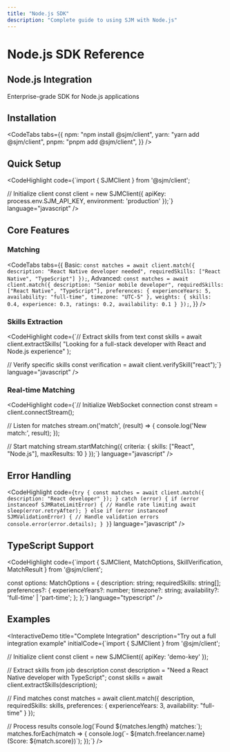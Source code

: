 ```yaml
---
title: "Node.js SDK"
description: "Complete guide to using SJM with Node.js"
---
```


# Node.js SDK Reference

<FuturisticCard>
  <div className="flex items-center justify-between">
    <div>
      <h2 className="text-2xl font-bold mb-2">Node.js Integration</h2>
      <p className="text-gray-400">
        Enterprise-grade SDK for Node.js applications
      </p>
    </div>
  </div>
</FuturisticCard>

## Installation

<CodeTabs
  tabs={{
    npm: "npm install @sjm/client",
    yarn: "yarn add @sjm/client",
    pnpm: "pnpm add @sjm/client",
  }}
/>

## Quick Setup

<CodeHighlight
  code={`import { SJMClient } from '@sjm/client';

// Initialize client
const client = new SJMClient({
apiKey: process.env.SJM_API_KEY,
environment: 'production'
});`}
language="javascript"
/>

## Core Features

### Matching

<CodeTabs
  tabs={{
    Basic: `const matches = await client.match({
  description: "React Native developer needed",
  requiredSkills: ["React Native", "TypeScript"]
});`,
    Advanced: `const matches = await client.match({
  description: "Senior mobile developer",
  requiredSkills: ["React Native", "TypeScript"],
  preferences: {
    experienceYears: 5,
    availability: "full-time",
    timezone: "UTC-5"
  },
  weights: {
    skills: 0.4,
    experience: 0.3,
    ratings: 0.2,
    availability: 0.1
  }
});`,
  }}
/>

### Skills Extraction

<CodeHighlight
  code={`// Extract skills from text
const skills = await client.extractSkills(
  "Looking for a full-stack developer with React and Node.js experience"
);

// Verify specific skills
const verification = await client.verifySkill("react");`}
language="javascript"
/>

### Real-time Matching

<CodeHighlight
  code={`// Initialize WebSocket connection
const stream = client.connectStream();

// Listen for matches
stream.on('match', (result) => {
console.log('New match:', result);
});

// Start matching
stream.startMatching({
criteria: {
skills: ["React", "Node.js"],
maxResults: 10
}
});`}
language="javascript"
/>

## Error Handling

<CodeHighlight
  code={`try {
  const matches = await client.match({
    description: "React developer"
  });
} catch (error) {
  if (error instanceof SJMRateLimitError) {
    // Handle rate limiting
    await sleep(error.retryAfter);
  } else if (error instanceof SJMValidationError) {
    // Handle validation errors
    console.error(error.details);
  }
}`}
  language="javascript"
/>

## TypeScript Support

<CodeHighlight
  code={`import { 
  SJMClient, 
  MatchOptions, 
  SkillVerification,
  MatchResult
} from '@sjm/client';

const options: MatchOptions = {
description: string;
requiredSkills: string[];
preferences?: {
experienceYears?: number;
timezone?: string;
availability?: 'full-time' | 'part-time';
};
};`}
language="typescript"
/>

## Examples

<InteractiveDemo
  title="Complete Integration"
  description="Try out a full integration example"
  initialCode={`import { SJMClient } from '@sjm/client';

// Initialize client
const client = new SJMClient({
apiKey: 'demo-key'
});

// Extract skills from job description
const description = "Need a React Native developer with TypeScript";
const skills = await client.extractSkills(description);

// Find matches
const matches = await client.match({
description,
requiredSkills: skills,
preferences: {
experienceYears: 3,
availability: "full-time"
}
});

// Process results
console.log(\`Found \${matches.length} matches:\`);
matches.forEach(match => {
console.log(\`- \${match.freelancer.name} (Score: \${match.score})\`);
});`}
/>
